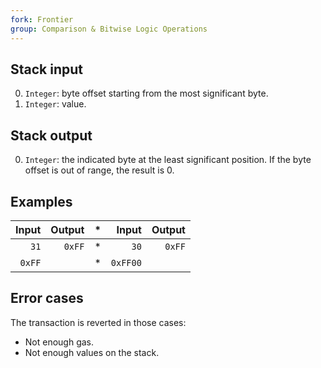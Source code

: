 ```yaml
---
fork: Frontier
group: Comparison & Bitwise Logic Operations
---
```


## Stack input

0. `Integer`: byte offset starting from the most significant byte.
1. `Integer`: value.

## Stack output

0. `Integer`: the indicated byte at the least significant position. If the byte offset is out of range, the result is 0.

## Examples

| Input | Output | * | Input | Output |
|------:|-------:|-|------:|-------:|
| `31` | `0xFF` | * | `30` | `0xFF` |
| `0xFF` | | * | `0xFF00` | |

## Error cases

The transaction is reverted in those cases:
- Not enough gas.
- Not enough values on the stack.
